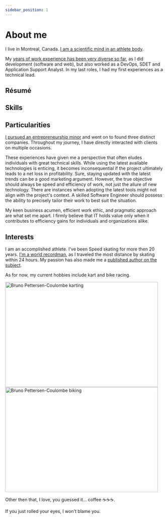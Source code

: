 ```yaml
---
sidebar_position: 1
---
```



# About me

I live in Montreal, Canada. [I am a scientific mind in an athlete body](https://passionpvss.blogspot.com/2017/06/scientist-mind-athlete-body.html).

My <a href="/docs/category/experiences/" target="_blank"><ExperienceTotal/> years of work experience has been very diverse so far</a>, as I did development (software and web), but also worked as a DevOps, SDET and Application Support Analyst. In my last roles, I had my first experiences as a technical lead.

## Résumé

<MarkdownLink button
  to='https://registry.jsonresume.org/brunopc-net'
  text='Online 📃'
/>

<MarkdownLink button
  to='https://registry.jsonresume.org/brunopc-net.json'
  text='JSON 📃'
/>

<MarkdownLink button
  to='https://registry.jsonresume.org/brunopc-net.yaml'
  text='Yaml 📃'
/>

<MarkdownLink button
  to='files/resume.pdf'
  text='PDF 📃'
/>

## Skills

<SkillTable />

## Particularities

[I pursued an entrepreneurship minor](/docs/education/entrepreneurship-minor) and went on to found three distinct companies. Throughout my journey, I have directly interacted with clients on multiple occasions.

These experiences have given me a perspective that often eludes individuals with great technical skills. While using the latest available technologies is enticing, it becomes inconsequential if the project ultimately leads to a net loss in profitability. Sure, staying updated with the latest trends can be a good marketing argument. However, the true objective should always be speed and efficiency of work, not just the allure of new technology. There are instances when adopting the latest tools might not align with the project's context. A skilled Software Engineer should possess the ability to precisely tailor their work to best suit the situation.

My keen business acumen, efficient work ethic, and pragmatic approach are what set me apart. I firmly believe that IT holds value only when it contributes to efficiency gains for individuals and organizations alike.

## Interests

I am an accomplished athlete. I've been Speed skating for more then 20 years. [I'm a world recordman](https://www-rollerenligne-com.translate.goog/rencontre-avec-bruno-pettersen-coulombe-vainqueur-solo-des-24h-rollers-de-montreal-canada/?_x_tr_sl=fr&_x_tr_tl=en&_x_tr_hl=fr&_x_tr_pto=wapp), as I traveled the most distance by skating within 24 hours. My passion has also made me a [published author on the subject](../static/files/Preview_Le_patinage_de_vitesse_courte_piste_2.pdf).

As for now, my current hobbies include kart and bike racing.

<div className="row">
  <div className="sideBySide">
    <a href="https://www.facebook.com/bruno.dorais.9">
      <img
        src={require('../static/img/Bruno-PC-karting.webp').default}
        alt="Bruno Pettersen-Coulombe karting"
        width="485"
        height="333"
      />
    </a>
  </div>
  <div className="sideBySide">
    <a href="https://ngrandphotography.com/">  
      <img
        src={require('../static/img/Bruno-PC-cycling.webp').default}
        alt="Bruno Pettersen-Coulombe biking"
        width="485"
        height="333"
      />
    </a>
  </div>
</div>

Other then that, I love, you guessed it… coffee ☕☕☕.

If you just rolled your eyes, I won't blame you.